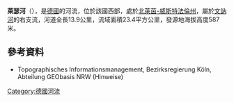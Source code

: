 {{Onesource|time=2020-08-05T00:53:26+00:00}}
{{Coord|51|14|17|N|8|12|24|E|display=title}}

'''萊瑟河'''（{{lang-de|Leiße}}），是[[德國|德國]]的河流，位於該國西部，處於[[北萊茵-威斯特法倫州|北萊茵-威斯特法倫州]]，屬於[[文訥河|文訥河]]的右支流，河道全長13.9公里，流域面積23.4平方公里，發源地海拔高度587米。

==參考資料==
* Topographisches Informationsmanagement, Bezirksregierung Köln, Abteilung GEObasis NRW (Hinweise)

{{Germany-geo-stub}}
[[Category:德國河流|Category:德國河流]]